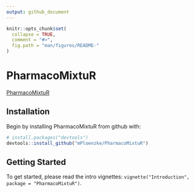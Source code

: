 ```yaml
---
output: github_document
---
```


<!-- README.md is generated from README.Rmd. Please edit that file -->

```r
knitr::opts_chunk$set(
  collapse = TRUE,
  comment = "#>",
  fig.path = "man/figures/README-"
)
```

# PharmacoMixtuR

[PharmacoMixtuR](https://github.com/mPloenzke/PharmacoMixtuR) 

## Installation

Begin by installing PharmacoMixtuR from github with:

```r
# install.packages("devtools")
devtools::install_github("mPloenzke/PharmacoMixtuR")
```

## Getting Started

To get started, please read the intro vignettes: `vignette("Introduction", package = "PharmacoMixtuR")`.

